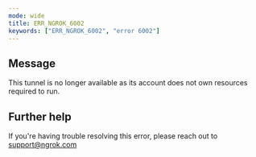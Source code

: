 ```yaml
---
mode: wide
title: ERR_NGROK_6002
keywords: ["ERR_NGROK_6002", "error 6002"]
---
```


## Message

This tunnel is no longer available as its account does not own resources required to run.

## Further help

If you're having trouble resolving this error, please reach out to [support@ngrok.com](mailto:support@ngrok.com?subject=Help%20with%20ERR_NGROK_6002)
